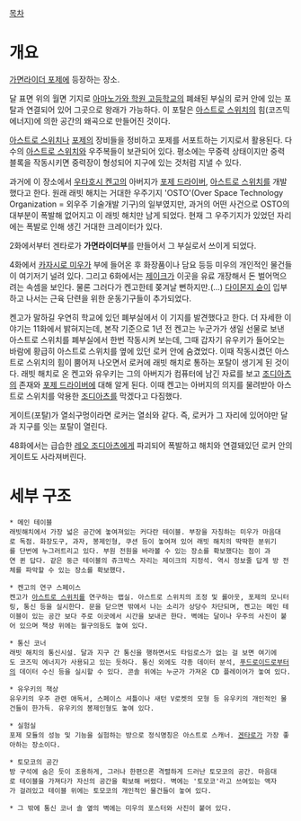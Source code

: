 [[목차]]
= 개요 =
[[가면라이더 포제]]에 등장하는 장소.

달 표면 위의 월면 기지로 [[아마노가와 학원 고등학교]]의 폐쇄된 부실의 로커 안에 있는 포탈과 연결되어 있어 그곳으로 왕래가 가능하다. 이 포탈은 [[아스트로 스위치]]의 힘(코즈믹 에너지)에 의한 공간의 왜곡으로 만들어진 것이다.

[[아스트로 스위치]]나 [[포제]]의 장비들을 정비하고 포제를 서포트하는 기지로서 활용된다. 다수의 [[아스트로 스위치]]와 우주복들이 보관되어 있다. 평소에는 무중력 상태이지만 중력 블록을 작동시키면 중력장이 형성되어 지구에 있는 것처럼 지낼 수 있다.

과거에 이 장소에서 [[우타호시 켄고]]의 아버지가 [[포제 드라이버]], [[아스트로 스위치]]를 개발했다고 한다. 원래 래빗 해치는 거대한 우주기지 'OSTO'(Over Space Technology Organization = 외우주 기술개발 기구)의 일부였지만, 과거의 어떤 사건으로 OSTO의 대부분이 폭발해 없어지고 이 래빗 해치만 남게 되었다. 현재 그 우주기지가 있었던 자리에는 폭발로 인해 생긴 거대한 크레이터가 있다.

2화에서부터 겐타로가 '''가면라이더부'''를 만들어서 그 부실로서 쓰이게 되었다.

4화에서 [[카자시로 미우]]가 부에 들어온 후 화장품이나 담요 등등 미우의 개인적인 물건들이 여기저기 널려 있다. 그리고 6화에서는 [[제이크(가면라이더 포제)|제이크]]가 이곳을 유료 개장해서 돈 벌어먹으려는 속셈을 보인다. 물론 그러다가 켄고한테 쫒겨날 뻔하지만.(...) [[다이몬지 슌]]이 입부하고 나서는 근육 단련을 위한 운동기구들이 추가되었다.

켄고가 말하길 우연히 학교에 있던 폐부실에서 이 기지를 발견했다고 한다. 더 자세한 이야기는 11화에서 밝혀지는데, 본작 기준으로 1년 전 켄고는 누군가가 생일 선물로 보낸 아스트로 스위치를 폐부실에서 한번 작동시켜 보는데, 그때 갑자기 유우키가 들어오는 바람에 황급히 아스트로 스위치를 옆에 있던 로커 안에 숨겼었다. 이때 작동시켰던 아스트로 스위치의 힘이 뿜어져 나오면서 로커에 래빗 해치로 통하는 포탈이 생기게 된 것이다. 래빗 해치로 온 켄고와 유우키는 그의 아버지가 컴퓨터에 남긴 자료를 보고 [[조디아츠]]의 존재와 [[포제 드라이버]]에 대해 알게 된다. 이때 켄고는 아버지의 의지를 물려받아 아스트로 스위치를 악용한 [[조디아츠]]를 막겠다고 다짐했다.

게이트(포탈)가 열쇠구멍이라면 로커는 열쇠와 같다. 즉, 로커가 그 자리에 있어야만 달과 지구를 잇는 포탈이 열린다.

48화에서는 급습한 [[레오 조디아츠]]에게 파괴되어 폭발하고 해치와 연결돼있던 로커 안의 게이트도 사라져버린다.

= 세부 구조 =
 * 메인 테이블
 래빗해치에서 가장 넓은 공간에 놓여져있는 커다란 테이블. 부장을 자칭하는 미우가 마음대로 독점. 화장도구, 과자, 봉제인형, 쿠션 등이 놓여져 있어 래빗 해치의 딱딱한 분위기를 단번에 누그러트리고 있다. 부원 전원을 바라볼 수 있는 장소를 확보했다는 점이 과연 퀸 답다. 같은 둥근 테이블의 쥬크박스 자리는 제이크의 지정석. 역시 정보줄 답게 방 전체를 파악할 수 있는 장소를 확보했다.

 * 켄고의 연구 스페이스
 켄고가 [[아스트로 스위치]]를 연구하는 랩실. 아스트로 스위치의 조정 및 롤아웃, 포제의 모니터링, 통신 등을 실시한다. 문을 닫으면 밖에서 나는 소리가 상당수 차단되며, 켄고는 메인 테이블이 있는 공간 보다 주로 이곳에서 시간을 보내곤 한다. 벽에는 달이나 우주의 사진이 붙어 있으며 책상 위에는 월구의등도 놓여 있다.

 * 통신 코너
 래빗 해치의 통신시설. 달과 지구 간 통신을 행하면서도 타임로스가 없는 걸 보면 여기에도 코즈믹 에너지가 사용되고 있는 듯하다. 통신 외에도 각종 데이터 분석, [[푸드로이드]]로부터의 데이터 수신 등을 실시할 수 있다. 콘솔 위에는 누군가 가져온 CD 플레이어가 놓여 있다.

 * 유우키의 책상
 유우키의 우주 관련 애독서, 스페이스 셔틀이나 새턴 V로켓의 모형 등 유우키의 개인적인 물건들이 한가득. 유우키의 봉제인형도 놓여 있다.

 * 실험실
 포제 모듈의 성능 및 기능을 실험하는 방으로 정식명칭은 아스트로 스캐너. [[키사라기 겐타로|겐타로]]가 가장 좋아하는 장소이다.

 * 토모코의 공간
 방 구석에 숨은 듯이 조용하게, 그러나 한편으론 격렬하게 드러난 토모코의 공간. 마음대로 테이블을 가져다가 자신의 공간을 확보해 버렸다. 벽에는 '토모코'라고 쓰여있는 액자가 걸려있고 테이블 위에는 토모코의 개인적인 물건들이 놓여 있다.

 * 그 밖에 통신 코너 솔 옆의 벽에는 미우의 포스터와 사진이 붙어 있다.

